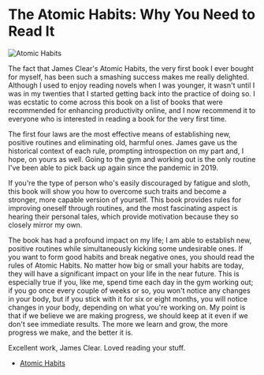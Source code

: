 # The Atomic Habits: Why You Need to Read It

<img src='/blog-atomichabits.png' alt='Atomic Habits' className='mx-auto mt-20' />

<div className='lg:flex text-justify'>

<div>

<p>
  <span className='text-4xl mr-1'>T</span>he fact that James Clear's Atomic Habits, the very first book I ever bought
  for myself, has been such a smashing success makes me really delighted. Although I used to enjoy reading novels when I
  was younger, it wasn't until I was in my twenties that I started getting back into the practice of doing so. I was
  ecstatic to come across this book on a list of books that were recommended for enhancing productivity online, and I
  now recommend it to everyone who is interested in reading a book for the very first time.
</p>

<p>
  The first four laws are the most effective means of establishing new, positive routines and eliminating old, harmful
  ones. James gave us the historical context of each rule, prompting introspection on my part and, I hope, on yours as
  well. Going to the gym and working out is the only routine I've been able to pick back up again since the pandemic in
  2019.
</p>

<p>
  If you're the type of person who's easily discouraged by fatigue and sloth, this book will show you how to overcome
  such traits and become a stronger, more capable version of yourself. This book provides rules for improving oneself
  through routines, and the most fascinating aspect is hearing their personal tales, which provide motivation because
  they so closely mirror my own.
</p>

<p>
  The book has had a profound impact on my life; I am able to establish new, positive routines while simultaneously
  kicking some undesirable ones. If you want to form good habits and break negative ones, you should read the rules of
  Atomic Habits. No matter how big or small your habits are today, they will have a significant impact on your life in
  the near future. This is especially true if you, like me, spend time each day in the gym working out; if you go once
  every couple of weeks or so, you won't notice any changes in your body, but if you stick with it for six or eight
  months, you will notice changes in your body, depending on what you're working on. My point is that if we believe we
  are making progress, we should keep at it even if we don't see immediate results. The more we learn and grow, the more
  progress we make, and the better it is.
</p>

<p>Excellent work, James Clear. Loved reading your stuff.</p>
<ul>
  <li>
    <a href='https://jamesclear.com/atomic-habits' target='_blank' className='text-[#FAB387]'>
      Atomic Habits
    </a>
  </li>
</ul>

</div>

</div>
